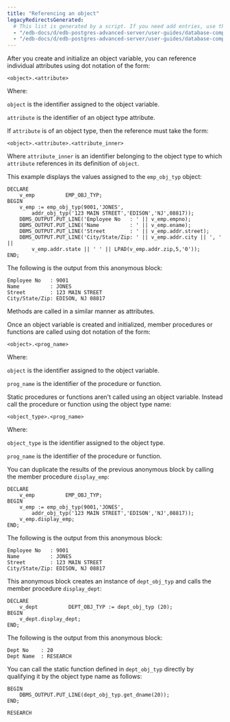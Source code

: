 ```yaml
---
title: "Referencing an object"
legacyRedirectsGenerated:
  # This list is generated by a script. If you need add entries, use the `legacyRedirects` key.
  - "/edb-docs/d/edb-postgres-advanced-server/user-guides/database-compatibility-for-oracle-developers-guide/9.6/Database_Compatibility_for_Oracle_Developers_Guide_v9.6.1.095.html"
  - "/edb-docs/d/edb-postgres-advanced-server/user-guides/database-compatibility-for-oracle-developers-guide/9.5/Database_Compatibility_for_Oracle_Developers_Guide.1.217.html"
---
```


<div id="referencing_an_object" class="registered_link"></div>

After you create and initialize an object variable, you can reference individual attributes using dot notation of the form:

```text
<object>.<attribute>
```

Where: 

`object` is the identifier assigned to the object variable. 

`attribute` is the identifier of an object type attribute.

If `attribute` is of an object type, then the reference must take the form:

```text
<object>.<attribute>.<attribute_inner>
```

Where `attribute_inner` is an identifier belonging to the object type to which `attribute` references in its definition of `object`.

This example displays the values assigned to the `emp_obj_typ` object:

```text
DECLARE
    v_emp          EMP_OBJ_TYP;
BEGIN
    v_emp := emp_obj_typ(9001,'JONES',
        addr_obj_typ('123 MAIN STREET','EDISON','NJ',08817));
    DBMS_OUTPUT.PUT_LINE('Employee No   : ' || v_emp.empno);
    DBMS_OUTPUT.PUT_LINE('Name          : ' || v_emp.ename);
    DBMS_OUTPUT.PUT_LINE('Street        : ' || v_emp.addr.street);
    DBMS_OUTPUT.PUT_LINE('City/State/Zip: ' || v_emp.addr.city || ', ' ||
        v_emp.addr.state || ' ' || LPAD(v_emp.addr.zip,5,'0'));
END;
```

The following is the output from this anonymous block:

```text
Employee No   : 9001
Name          : JONES
Street        : 123 MAIN STREET
City/State/Zip: EDISON, NJ 08817
```

Methods are called in a similar manner as attributes.

Once an object variable is created and initialized, member procedures or functions are called using dot notation of the form:

```text
<object>.<prog_name>
```

Where:

`object` is the identifier assigned to the object variable. 

`prog_name` is the identifier of the procedure or function.

Static procedures or functions aren't called using an object variable. Instead call the procedure or function using the object type name:

```text
<object_type>.<prog_name>
```

Where:

`object_type` is the identifier assigned to the object type. 

`prog_name` is the identifier of the procedure or function.

You can duplicate the results of the previous anonymous block by calling the member procedure `display_emp`:

```text
DECLARE
    v_emp          EMP_OBJ_TYP;
BEGIN
    v_emp := emp_obj_typ(9001,'JONES',
        addr_obj_typ('123 MAIN STREET','EDISON','NJ',08817));
    v_emp.display_emp;
END;
```

The following is the output from this anonymous block:

```text
Employee No   : 9001
Name          : JONES
Street        : 123 MAIN STREET
City/State/Zip: EDISON, NJ 08817
```

This anonymous block creates an instance of `dept_obj_typ` and calls the member procedure `display_dept`:

```text
DECLARE
    v_dept          DEPT_OBJ_TYP := dept_obj_typ (20);
BEGIN
    v_dept.display_dept;
END;
```

The following is the output from this anonymous block:

```text
Dept No    : 20
Dept Name  : RESEARCH
```

You can call the static function defined in `dept_obj_typ` directly by qualifying it by the object type name as follows:

```text
BEGIN
    DBMS_OUTPUT.PUT_LINE(dept_obj_typ.get_dname(20));
END;

RESEARCH
```
